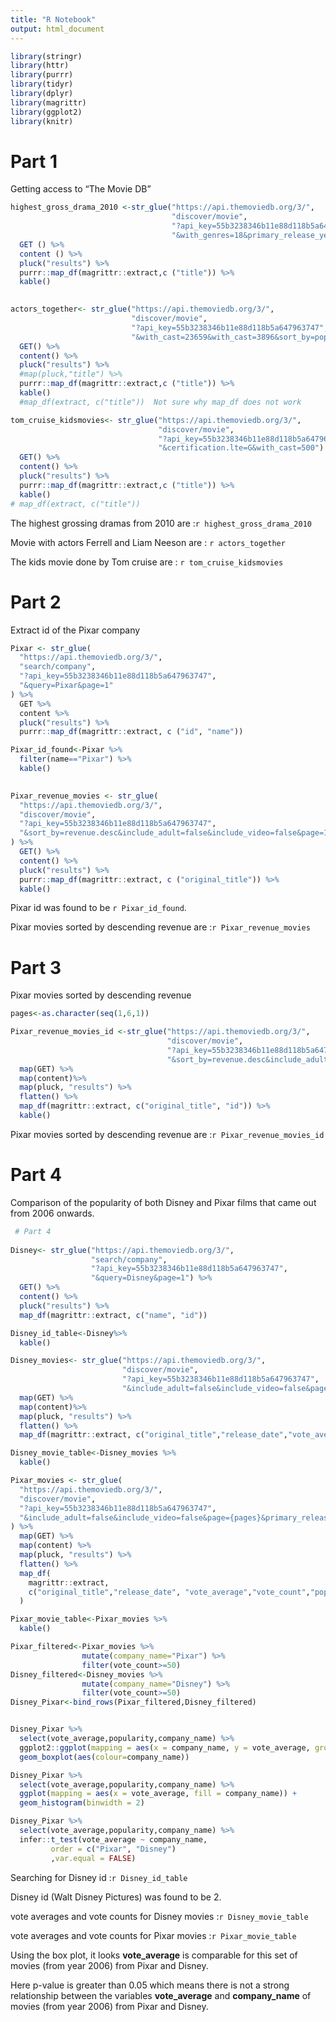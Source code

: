 ```yaml
---
title: "R Notebook"
output: html_document
---
```


```r

library(stringr)
library(httr)
library(purrr)
library(tidyr)
library(dplyr)
library(magrittr)
library(ggplot2)
library(knitr)

```

# Part 1

Getting access to "The Movie DB"

```r

highest_gross_drama_2010 <-str_glue("https://api.themoviedb.org/3/",
                                    "discover/movie",
                                    "?api_key=55b3238346b11e88d118b5a647963747",
                                    "&with_genres=18&primary_release_year=2010&sort_by=revenue.desc") %>% 
  GET () %>% 
  content () %>%
  pluck("results") %>% 
  purrr::map_df(magrittr::extract,c ("title")) %>% 
  kable()

                             
actors_together<- str_glue("https://api.themoviedb.org/3/",
                           "discover/movie",
                           "?api_key=55b3238346b11e88d118b5a647963747",
                           "&with_cast=23659&with_cast=3896&sort_by=popularity.desc") %>% 
  GET() %>% 
  content() %>%
  pluck("results") %>% 
  #map(pluck,"title") %>% 
  purrr::map_df(magrittr::extract,c ("title")) %>% 
  kable()
  #map_df(extract, c("title"))  Not sure why map_df does not work

tom_cruise_kidsmovies<- str_glue("https://api.themoviedb.org/3/",
                                 "discover/movie",
                                 "?api_key=55b3238346b11e88d118b5a647963747",
                                 "&certification.lte=G&with_cast=500") %>% 
  GET() %>% 
  content() %>%
  pluck("results") %>%   
  purrr::map_df(magrittr::extract,c ("title")) %>% 
  kable() 
# map_df(extract, c("title"))
```

The highest grossing dramas from 2010 are :`r highest_gross_drama_2010`

Movie with actors Ferrell and Liam Neeson are : `r actors_together`

The kids movie done by Tom cruise are : `r tom_cruise_kidsmovies`

# Part 2

Extract id of the Pixar company

```r


Pixar <- str_glue(
  "https://api.themoviedb.org/3/",
  "search/company",
  "?api_key=55b3238346b11e88d118b5a647963747",
  "&query=Pixar&page=1"
) %>%
  GET %>%
  content %>%
  pluck("results") %>%
  purrr::map_df(magrittr::extract, c ("id", "name"))

Pixar_id_found<-Pixar %>% 
  filter(name=="Pixar") %>% 
  kable()
  

Pixar_revenue_movies <- str_glue(
  "https://api.themoviedb.org/3/",
  "discover/movie",
  "?api_key=55b3238346b11e88d118b5a647963747",
  "&sort_by=revenue.desc&include_adult=false&include_video=false&page=1&with_companies=3"
) %>%
  GET() %>%
  content() %>%
  pluck("results") %>%
  purrr::map_df(magrittr::extract, c ("original_title")) %>%
  kable() 

```

Pixar id was found to be `r Pixar_id_found`.

Pixar  movies sorted by descending revenue are :`r Pixar_revenue_movies`

# Part 3
 
Pixar movies sorted by descending revenue
 
```r

pages<-as.character(seq(1,6,1))

Pixar_revenue_movies_id <-str_glue("https://api.themoviedb.org/3/",
                                   "discover/movie",
                                   "?api_key=55b3238346b11e88d118b5a647963747",
                                   "&sort_by=revenue.desc&include_adult=false&include_video=false&page={pages}&with_companies=3") %>% 
  map(GET) %>% 
  map(content)%>%
  map(pluck, "results") %>% 
  flatten() %>% 
  map_df(magrittr::extract, c("original_title", "id")) %>% 
  kable()

```

Pixar  movies sorted by descending revenue are :`r Pixar_revenue_movies_id`

# Part 4

Comparison of the popularity of both Disney and Pixar films that came out from 2006 onwards.

```r

 # Part 4
 
Disney<- str_glue("https://api.themoviedb.org/3/",
                  "search/company",
                  "?api_key=55b3238346b11e88d118b5a647963747",
                  "&query=Disney&page=1") %>% 
  GET() %>% 
  content() %>%
  pluck("results") %>% 
  map_df(magrittr::extract, c("name", "id")) 

Disney_id_table<-Disney%>% 
  kable()

Disney_movies<- str_glue("https://api.themoviedb.org/3/",
                         "discover/movie",
                         "?api_key=55b3238346b11e88d118b5a647963747",
                         "&include_adult=false&include_video=false&page={pages}&primary_release_year=>%3D2006&with_companies=2") %>% 
  map(GET) %>% 
  map(content)%>%
  map(pluck, "results") %>% 
  flatten() %>% 
  map_df(magrittr::extract, c("original_title","release_date","vote_average", "vote_count","popularity"))

Disney_movie_table<-Disney_movies %>% 
  kable()

Pixar_movies <- str_glue(
  "https://api.themoviedb.org/3/",
  "discover/movie",
  "?api_key=55b3238346b11e88d118b5a647963747",
  "&include_adult=false&include_video=false&page={pages}&primary_release_year=>%3D2006&with_companies=3"
) %>%
  map(GET) %>%
  map(content) %>%
  map(pluck, "results") %>%
  flatten() %>%
  map_df(
    magrittr::extract,
    c("original_title","release_date", "vote_average","vote_count","popularity")
  ) 

Pixar_movie_table<-Pixar_movies %>% 
  kable()

Pixar_filtered<-Pixar_movies %>%
                mutate(company_name="Pixar") %>% 
                filter(vote_count>=50)
Disney_filtered<-Disney_movies %>%
                mutate(company_name="Disney") %>% 
                filter(vote_count>=50)
Disney_Pixar<-bind_rows(Pixar_filtered,Disney_filtered)


Disney_Pixar %>%
  select(vote_average,popularity,company_name) %>% 
  ggplot2::ggplot(mapping = aes(x = company_name, y = vote_average, group=company_name)) +
  geom_boxplot(aes(colour=company_name))

Disney_Pixar %>% 
  select(vote_average,popularity,company_name) %>%
  ggplot(mapping = aes(x = vote_average, fill = company_name)) +
  geom_histogram(binwidth = 2)

Disney_Pixar %>% 
  select(vote_average,popularity,company_name) %>% 
  infer::t_test(vote_average ~ company_name,
         order = c("Pixar", "Disney")
         ,var.equal = FALSE)

```
Searching for Disney id :`r Disney_id_table`

Disney id (Walt Disney Pictures) was found to be 2.

vote averages and vote counts for Disney movies :`r Disney_movie_table`

vote averages and vote counts for Pixar movies :`r Pixar_movie_table`

Using the box plot, it looks __vote_average__  is comparable for this set of movies (from year 2006) from Pixar and Disney.

Here p-value is greater than 0.05  which means there is not a strong relationship between the variables __vote_average__ and __company_name__ of movies (from year 2006) from Pixar and Disney.
